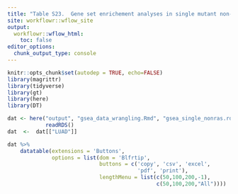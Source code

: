 ```yaml
---
title: "Table S23.  Gene set enrichement analyses in single mutant non-RAS gene vs. wild-type lung adenocarcinomas."
site: workflowr::wflow_site
output:
  workflowr::wflow_html:
    toc: false
editor_options:
  chunk_output_type: console
---
```


```r
knitr::opts_chunk$set(autodep = TRUE, echo=FALSE)
library(magrittr)
library(tidyverse)
library(gt)
library(here)
library(DT)

```



```r

dat <- here("output", "gsea_data_wrangling.Rmd", "gsea_single_nonras.rds") %>%
            readRDS()
dat  <-  dat[["LUAD"]]

```


```r

dat %>%
    datatable(extensions = 'Buttons',
              options = list(dom = 'Blfrtip',
                             buttons = c('copy', 'csv', 'excel',
                                         'pdf', 'print'),
                             lengthMenu = list(c(50,100,200,-1),
                                               c(50,100,200,"All"))))
```
